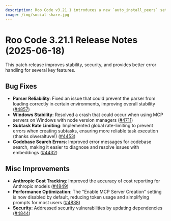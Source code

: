 ```yaml
---
description: Roo Code v3.21.1 introduces a new `auto_install_peers` setting to streamline dependency management during MCP package installations. This update simplifies setup by automatically installing required peer dependencies, improving developer experience and reducing manual configuration.
image: /img/social-share.jpg
---
```


# Roo Code 3.21.1 Release Notes (2025-06-18)

This patch release improves stability, security, and provides better error handling for several key features.

## Bug Fixes

* **Parser Reliability**: Fixed an issue that could prevent the parser from loading correctly in certain environments, improving overall stability ([#4857](https://github.com/RooCodeInc/Roo-Code/pull/4857))
* **Windows Stability**: Resolved a crash that could occur when using MCP servers on Windows with node version managers ([#4711](https://github.com/RooCodeInc/Roo-Code/pull/4711))
* **Subtask Rate Limiting**: Implemented global rate-limiting to prevent errors when creating subtasks, ensuring more reliable task execution (thanks olweraltuve!) ([#4453](https://github.com/RooCodeInc/Roo-Code/pull/4453))
* **Codebase Search Errors**: Improved error messages for codebase search, making it easier to diagnose and resolve issues with embeddings ([#4432](https://github.com/RooCodeInc/Roo-Code/pull/4432))

## Misc Improvements

* **Anthropic Cost Tracking**: Improved the accuracy of cost reporting for Anthropic models ([#4849](https://github.com/RooCodeInc/Roo-Code/pull/4849))
* **Performance Optimization**: The "Enable MCP Server Creation" setting is now disabled by default, reducing token usage and simplifying prompts for most users ([#4838](https://github.com/RooCodeInc/Roo-Code/pull/4838))
* **Security**: Addressed security vulnerabilities by updating dependencies ([#4844](https://github.com/RooCodeInc/Roo-Code/pull/4844))